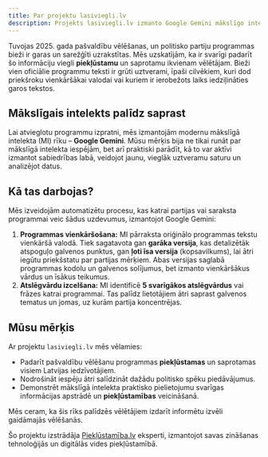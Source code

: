 ```yaml
---
title: Par projektu lasiviegli.lv
description: Projekts lasiviegli.lv izmanto Google Gemini mākslīgo intelektu, lai sarežģītās 2025. gada pašvaldību vēlēšanu programmas pārveidotu viegli saprotamā valodā un izceltu to galvenos atslēgvārdus, tādējādi uzlabojot informācijas piekļūstamību ikvienam vēlētājam.
---
```



Tuvojas 2025. gada pašvaldību vēlēšanas, un politisko partiju programmas bieži ir garas un sarežģīti uzrakstītas. Mēs uzskatījām, ka ir svarīgi padarīt šo informāciju viegli **piekļūstamu** un saprotamu ikvienam vēlētājam. Bieži vien oficiālie programmu teksti ir grūti uztverami, īpaši cilvēkiem, kuri dod priekšroku vienkāršākai valodai vai kuriem ir ierobežots laiks iedziļināties garos tekstos.

## Mākslīgais intelekts palīdz saprast

Lai atvieglotu programmu izpratni, mēs izmantojām modernu mākslīgā intelekta (MI) rīku – **Google Gemini**. Mūsu mērķis bija ne tikai runāt par mākslīgā intelekta iespējām, bet arī praktiski parādīt, kā to var aktīvi izmantot sabiedrības labā, veidojot jaunu, vieglāk uztveramu saturu un analizējot datus.

## Kā tas darbojas?

Mēs izveidojām automatizētu procesu, kas katrai partijas vai saraksta programmai veic šādus uzdevumus, izmantojot Google Gemini:

1.  **Programmas vienkāršošana:** MI pārraksta oriģinālo programmas tekstu vienkāršā valodā. Tiek sagatavota gan **garāka versija**, kas detalizētāk atspoguļo galvenos punktus, gan **ļoti īsa versija** (kopsavilkums), lai ātri iegūtu priekšstatu par partijas mērķiem. Abas versijas saglabā programmas kodolu un galvenos solījumus, bet izmanto vienkāršākus vārdus un īsākus teikumus.
2.  **Atslēgvārdu izcelšana:** MI identificē **5 svarīgākos atslēgvārdus** vai frāzes katrai programmai. Tas palīdz lietotājiem ātri saprast galvenos tematus un jomas, uz kurām partija koncentrējas.

## Mūsu mērķis

Ar projektu `lasiviegli.lv` mēs vēlamies:

* Padarīt pašvaldību vēlēšanu programmas **piekļūstamas** un saprotamas visiem Latvijas iedzīvotājiem.
* Nodrošināt iespēju ātri salīdzināt dažādu politisko spēku piedāvājumus.
* Demonstrēt mākslīgā intelekta praktisko pielietojumu svarīgas informācijas apstrādē un **piekļūstamības** veicināšanā.

Mēs ceram, ka šis rīks palīdzēs vēlētājiem izdarīt informētu izvēli gaidāmajās vēlēšanās.

Šo projektu izstrādāja [Piekļūstamība.lv](https://pieklustamiba.lv/) eksperti, izmantojot savas zināšanas tehnoloģijās un digitālās vides piekļūstamībā.